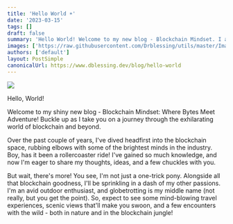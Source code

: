 ```yaml
---
title: 'Hello World ☀️'
date: '2023-03-15'
tags: []
draft: false
summary: 'Hello World! Welcome to my new blog - Blockchain Mindset. I am excited to share my thoughts and ideas with you.'
images: ['https://raw.githubusercontent.com/Drblessing/utils/master/Images/spring1.jpeg']
authors: ['default']
layout: PostSimple
canonicalUrl: https://www.dblessing.dev/blog/hello-world
---
```


<img src="https://raw.githubusercontent.com/Drblessing/utils/master/Images/spring1.jpeg" />

Hello, World!

Welcome to my shiny new blog - Blockchain Mindset: Where Bytes Meet Adventure! Buckle up as I take you on a journey through the exhilarating world of blockchain and beyond.

Over the past couple of years, I've dived headfirst into the blockchain space, rubbing elbows with some of the brightest minds in the industry. Boy, has it been a rollercoaster ride! I've gained so much knowledge, and now I'm eager to share my thoughts, ideas, and a few chuckles with you.

But wait, there's more! You see, I'm not just a one-trick pony. Alongside all that blockchain goodness, I'll be sprinkling in a dash of my other passions. I'm an avid outdoor enthusiast, and globetrotting is my middle name (not really, but you get the point). So, expect to see some mind-blowing travel experiences, scenic views that'll make you swoon, and a few encounters with the wild - both in nature and in the blockchain jungle!
